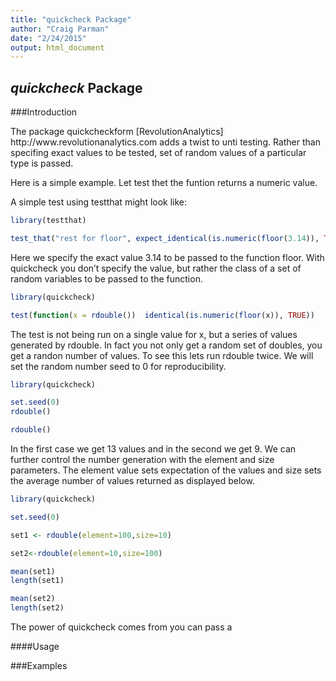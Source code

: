 ```yaml
---
title: "quickcheck Package"
author: "Craig Parman"
date: "2/24/2015"
output: html_document
---
```


## *quickcheck* Package 


###Introduction

The package quickcheckform [RevolutionAnalytics] http://www.revolutionanalytics.com adds a twist to unti testing. Rather than specifing exact values to be tested, set of random values of a particular type is passed.

Here is a simple example.  Let test thet the funtion returns a numeric value.

A simple test using testthat might look like:

```r
library(testthat)

test_that("rest for floor", expect_identical(is.numeric(floor(3.14)), TRUE))


```

Here we specify the exact value 3.14 to be passed to the function floor.  With quickcheck you don't specify the value, but rather the class of a set of random variables to be passed to the function.

```r
library(quickcheck)

test(function(x = rdouble())  identical(is.numeric(floor(x)), TRUE))


```

The test is not being run on a single value for x, but a series of values generated by rdouble.  In fact you not only get a random set of doubles, you get a randon number of values.  To see this lets run rdouble twice.  We will set the random number seed to 0 for reproducibility.

```r
library(quickcheck)

set.seed(0)
rdouble()

rdouble()

```

 
In the first case we get 13 values and in the second we get 9.  We can further control the number generation with the element and size parameters. The element value sets expectation of the values and size sets the average number of values returned as displayed below.


```r
library(quickcheck)

set.seed(0)

set1 <- rdouble(element=100,size=10)

set2<-rdouble(element=10,size=100)

mean(set1)
length(set1)

mean(set2)
length(set2)

```



The power of quickcheck comes from you can pass a



####Usage

###Examples
